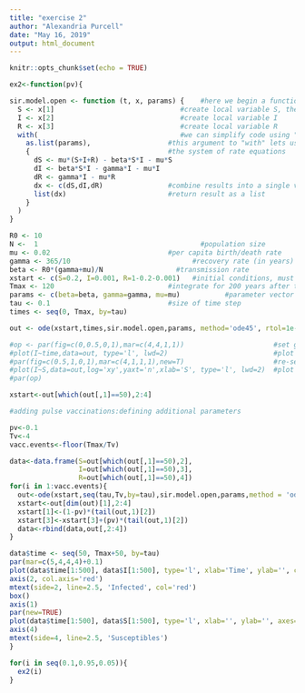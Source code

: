 ---
title: "exercise 2"
author: "Alexandria Purcell"
date: "May 16, 2019"
output: html_document
---

```{r setup, include=FALSE}
knitr::opts_chunk$set(echo = TRUE)
```

```{r}
ex2<-function(pv){

sir.model.open <- function (t, x, params) {    #here we begin a function with three arguments
  S <- x[1]                               #create local variable S, the first element of x
  I <- x[2]                               #create local variable I
  R <- x[3]                               #create local variable R
  with(                                   #we can simplify code using "with"
    as.list(params),                   #this argument to "with" lets us use the variable names
    {                                  #the system of rate equations
      dS <- mu*(S+I+R) - beta*S*I - mu*S
      dI <- beta*S*I - gamma*I - mu*I
      dR <- gamma*I - mu*R
      dx <- c(dS,dI,dR)                #combine results into a single vector dx
      list(dx)                         #return result as a list
    }
  )
}

R0 <- 10
N <-  1					                       #population size
mu <- 0.02                             #per capita birth/death rate
gamma <- 365/10  			                 #recovery rate (in years)
beta <- R0*(gamma+mu)/N 	             #transmission rate
xstart <- c(S=0.2, I=0.001, R=1-0.2-0.001)	 #initial conditions, must sum to one
Tmax <- 120                            #integrate for 200 years after transients
params <- c(beta=beta, gamma=gamma, mu=mu)           #parameter vector
tau <- 0.1                             #size of time step
times <- seq(0, Tmax, by=tau)

out <- ode(xstart,times,sir.model.open,params, method='ode45', rtol=1e-7)

#op <- par(fig=c(0,0.5,0,1),mar=c(4,4,1,1))                      #set graphical parameters
#plot(I~time,data=out, type='l', lwd=2)                          #plot the I variable against time
#par(fig=c(0.5,1,0,1),mar=c(4,1,1,1),new=T)                      #re-set graphical parameters
#plot(I~S,data=out,log='xy',yaxt='n',xlab='S', type='l', lwd=2)  #plot phase portrait
#par(op) 

xstart<-out[which(out[,1]==50),2:4]

#adding pulse vaccinations:defining additional parameters

pv<-0.1
Tv<-4
vacc.events<-floor(Tmax/Tv)

data<-data.frame(S=out[which(out[,1]==50),2],
                 I=out[which(out[,1]==50),3],
                 R=out[which(out[,1]==50),4])
for(i in 1:vacc.events){
  out<-ode(xstart,seq(tau,Tv,by=tau),sir.model.open,params,method = 'ode45', rtol=1e-7)
  xstart<-out[dim(out)[1],2:4]
  xstart[1]<-(1-pv)*(tail(out,1)[2])
  xstart[3]<-xstart[3]+(pv)*(tail(out,1)[2])
  data<-rbind(data,out[,2:4])
}

data$time <- seq(50, Tmax+50, by=tau)
par(mar=c(5,4,4,4)+0.1)
plot(data$time[1:500], data$I[1:500], type='l', xlab='Time', ylab='', col='red', axes=FALSE)
axis(2, col.axis='red')
mtext(side=2, line=2.5, 'Infected', col='red')
box()
axis(1)
par(new=TRUE)
plot(data$time[1:500], data$S[1:500], type='l', xlab='', ylab='', axes=FALSE, col='black')
axis(4)
mtext(side=4, line=2.5, 'Susceptibles')
}

for(i in seq(0.1,0.95,0.05)){
  ex2(i)
}
```